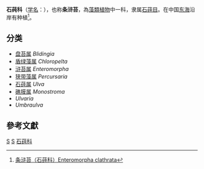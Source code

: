 {{Automatic taxobox
| taxon = Ulvaceae
| image = Ulva lactuca - Sowerby.jpg
| image_caption = 
| authority = 
| subdivision_ranks = 属
| subdivision = 参见正文
}}
'''石莼科'''（[[学名|学名]]：{{lang|la|Ulvaceae}}），也称'''条浒苔'''，為[[藻類植物|藻類植物]]中一科，隶属[[石莼目|石莼目]]。在中国[[东海|东海]]沿岸有种植<ref>[http://www.pnshq.gov.cn/main_v2_2/contentfiles/detail.jsp?dparam=resagritech&infoid=1177666 条浒苔（石莼科）Enteromorpha clathrata]{{dead link|date=2018年4月 |bot=InternetArchiveBot |fix-attempted=yes }}</ref>。

==分类==
* [[盘苔属|盘苔属]] ''Blidingia''
* [[盾绿藻属|盾绿藻属]] ''Chloropelta''
* [[浒苔属|浒苔属]] ''Enteromorpha''
* [[狭带藻属|狭带藻属]] ''Percursaria''
* [[石莼属|石莼属]] ''Ulva''
* [[礁膜属|礁膜属]] ''Monostroma''
* ''Ulvaria''
* ''Umbraulva''

==參考文獻==
{{reflist}}
{{Taxonbar|from=Q1202732}}

[[Category:藻類|S]]
[[Category:石莼目|S]]
[[Category:石莼科|]]


{{algae-stub}}